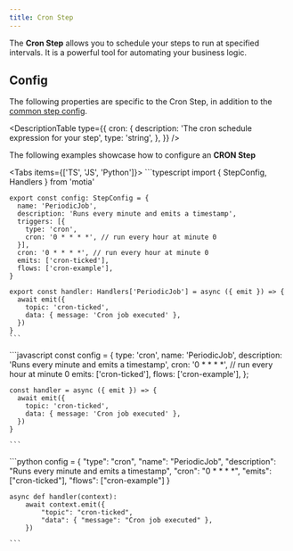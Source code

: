 ```yaml
---
title: Cron Step
---
```


The **Cron Step** allows you to schedule your steps to run at specified intervals. It is a powerful tool for automating your business logic.

## Config

The following properties are specific to the Cron Step, in addition to the [common step config](/docs/concepts/steps/defining-steps#config).

<DescriptionTable
  type={{
    cron: {
      description: 'The cron schedule expression for your step',
      type: 'string',
    },
  }}
/>

The following examples showcase how to configure an **CRON Step**

<Tabs  items={['TS', 'JS', 'Python']}>
  <Tab value="TS">
    ```typescript
    import { StepConfig, Handlers } from 'motia'

    export const config: StepConfig = {
      name: 'PeriodicJob',
      description: 'Runs every minute and emits a timestamp',
      triggers: [{
        type: 'cron',
        cron: '0 * * * *', // run every hour at minute 0
      }],
      cron: '0 * * * *', // run every hour at minute 0
      emits: ['cron-ticked'],
      flows: ['cron-example'],
    }

    export const handler: Handlers['PeriodicJob'] = async ({ emit }) => {
      await emit({
        topic: 'cron-ticked',
        data: { message: 'Cron job executed' },
      })
    }
    ```

  </Tab>
  <Tab value="JS">
    ```javascript
    const config = {
      type: 'cron',
      name: 'PeriodicJob',
      description: 'Runs every minute and emits a timestamp',
      cron: '0 * * * *', // run every hour at minute 0
      emits: ['cron-ticked'],
      flows: ['cron-example'],
    };

    const handler = async ({ emit }) => {
      await emit({
        topic: 'cron-ticked',
        data: { message: 'Cron job executed' },
      })
    }

    ```

  </Tab>
  <Tab value="Python">
    ```python
    config = {
        "type": "cron",
        "name": "PeriodicJob",
        "description": "Runs every minute and emits a timestamp",
        "cron": "0 * * * *",
        "emits": ["cron-ticked"],
        "flows": ["cron-example"]
    }
  
    async def handler(context):
        await context.emit({
            "topic": "cron-ticked",
            "data": { "message": "Cron job executed" },
        })

    ```
  </Tab>
</Tabs>
